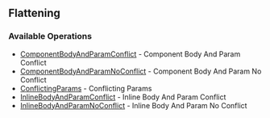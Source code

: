 

## Flattening

### Available Operations

* [ComponentBodyAndParamConflict](/flattening/component_body_and_param_conflict) - Component Body And Param Conflict
* [ComponentBodyAndParamNoConflict](/flattening/component_body_and_param_no_conflict) - Component Body And Param No Conflict
* [ConflictingParams](/flattening/conflicting_params) - Conflicting Params
* [InlineBodyAndParamConflict](/flattening/inline_body_and_param_conflict) - Inline Body And Param Conflict
* [InlineBodyAndParamNoConflict](/flattening/inline_body_and_param_no_conflict) - Inline Body And Param No Conflict

<ComponentBodyAndParamConflict />
<ComponentBodyAndParamNoConflict />
<ConflictingParams />
<InlineBodyAndParamConflict />
<InlineBodyAndParamNoConflict />
